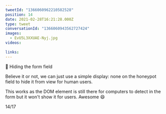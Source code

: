 ```yaml
---
tweetId: "1366060962210582528"
position: 14
date: 2021-02-28T16:21:28.000Z
type: tweet
conversationId: "1366060943562727424"
images:
  - EvU5L3XXUAE-Nyj.jpg
videos:
  
links:
---
```

🍯 Hiding the form field

Believe it or not, we can just use a simple display: none on the honeypot field to hide it from view for human users.

This works as the DOM element is still there for computers to detect in the form but it won't show it for users. Awesome 😄 

14/17
